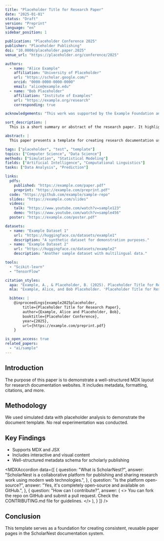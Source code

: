 ```yaml
---
title: "Placeholder Title for Research Paper"
date: "2025-01-01"
status: "Draft"
version: "Preprint"
language: "en"
sidebar_position: 1

publication: "Placeholder Conference 2025"
publisher: "Placeholder Publishing"
doi: "10.0000/placeholder.paper.2025"
venue_url: "https://placeholder.org/conference/2025"

authors:
  - name: "Alice Example"
    affiliation: "University of Placeholder"
    url: "https://scholar.google.com/"
    orcid: "0000-0000-0000-0000"
    email: "alice@example.edu"
  - name: "Bob Placeholder"
    affiliation: "Institute of Examples"
    url: "https://example.org/research"
    corresponding: true

acknowledgements: "This work was supported by the Example Foundation and Placeholder Labs."

sort_description: |
  This is a short summary or abstract of the research paper. It highlights the key contribution or result, and mentions how the study was conducted and what implications it has.

abstract: |
  This paper presents a template for creating research documentation using MDX. It includes metadata, authorship information, and structured content to facilitate scholarly publishing.

tags: ["placeholder", "test", "template"]
topics: ["Computer Science", "Data Science"]
methods: ["Simulation", "Statistical Modeling"]
fields: ["Artificial Intelligence", "Computational Linguistics"]
tasks: ["Data Analysis", "Prediction"]

links:
  pdfs:
    published: "https://example.com/paper.pdf"
    preprint: "https://example.com/preprint.pdf"
  code: "https://github.com/example/sample-repo"
  slides: "https://example.com/slides"
  videos:
    talk: "https://www.youtube.com/watch?v=sample123"
    demo: "https://www.youtube.com/watch?v=sample456"
  poster: "https://example.com/poster.pdf"

datasets:
  - name: "Example Dataset 1"
    url: "https://huggingface.co/datasets/example1"
    description: "A synthetic dataset for demonstration purposes."
  - name: "Example Dataset 2"
    url: "https://huggingface.co/datasets/example2"
    description: "Another sample dataset with multilingual data."

tools:
  - "Scikit-learn"
  - "TensorFlow"

citation_styles:
  apa: "Example, A., & Placeholder, B. (2025). Placeholder Title for Research Paper. Placeholder Conference."
  mla: "Example, Alice, and Bob Placeholder. 'Placeholder Title for Research Paper.' Placeholder Conference 2025."

  bibtex: |
    @inproceedings{example2025placeholder,
        title={Placeholder Title for Research Paper},
        author={Example, Alice and Placeholder, Bob},
        booktitle={Placeholder Conference},
        year={2025},
        url={https://example.com/preprint.pdf}
    }

is_open_access: true
related_papers:
  - "ai/sample"
---
```


## Introduction

The purpose of this paper is to demonstrate a well-structured MDX layout for research documentation websites. It includes metadata, formatting, citations, and more.

## Methodology

We used simulated data with placeholder analysis to demonstrate the document template. No real experimentation was conducted.

<MDXImage src="/assets/papers/default_cover.jpg" alt="Sample Image"/>

## Key Findings

- Supports MDX and JSX
- Includes interactive and visual content
- Well-structured metadata schema for scholarly publishing

<MDXAccordion data={[
  {
    question: "What is ScholarNest?",
    answer:
      "ScholarNest is a collaborative platform for publishing and sharing research work using modern web technologies.",
  },
  {
    question: "Is the platform open-source?",
    answer: "Yes, it's completely open-source and available on GitHub.",
  },
  {
    question: "How can I contribute?",
    answer: (
      <>
        You can fork the repo on GitHub and submit a pull request. Check the
        CONTRIBUTING.md file for guidelines.
      </>
    ),
  }
]} />

## Conclusion

This template serves as a foundation for creating consistent, reusable paper pages in the ScholarNest documentation system.

